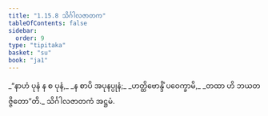 ```yaml
---
title: "1.15.8 သိင်္ဂါလဇာတက"
tableOfContents: false
sidebar:
  order: 9
type: "tipitaka"
basket: "su"
book: "ja1"
---
```



<DynamicBreadcrumb />

<Division number="148" book="ja1">

<Paragraph number="327" type="verses" book="ja1">
_“နာဟံ ပုနံ န စ ပုနံ,_  
_န စာပိ အပုနပ္ပုနံ;_  
_ဟတ္ထိဗောန္ဒိံ ပဝေက္ခာမိ,_  
_တထာ ဟိ ဘယတဇ္ဇိတော”တိ._  


</Paragraph>
</Division>

<Paragraph number="328" type="center" book="ja1">
သိင်္ဂါလဇာတကံ အဋ္ဌမံ.
</Paragraph>